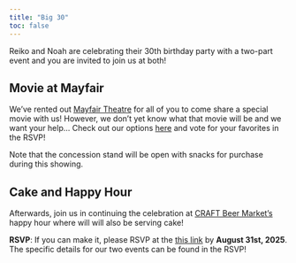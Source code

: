 ```yaml
---
title: "Big 30"
toc: false
---
```


Reiko and Noah are celebrating their 30th birthday party with a two-part event and you are invited to join us at both!

## Movie at Mayfair

We've rented out [Mayfair Theatre](https://mayfairtheatre.ca/) for all of you to come share a special movie with us! However, we don't yet know what that movie will be and we want your help... Check out our options [here](https://reiko-and-noah.github.io/Big-30/movies.html) and vote for your favorites in the RSVP!

Note that the concession stand will be open with snacks for purchase during this showing.

## Cake and Happy Hour

Afterwards, join us in continuing the celebration at [CRAFT Beer Market's](https://www.craftbeermarket.ca/locations/ottawa/) happy hour where will will also be serving cake!

**RSVP**: If you can make it, please RSVP at the [this link](https://docs.google.com/forms/d/e/1FAIpQLScZOcR5IDoAQDZji3swh5ML2eNgYFGZ8eiIlCtoLbZFMRaQ9w/viewform?usp=header) by **August 31st, 2025**. The specific details for our two events can be found in the RSVP!